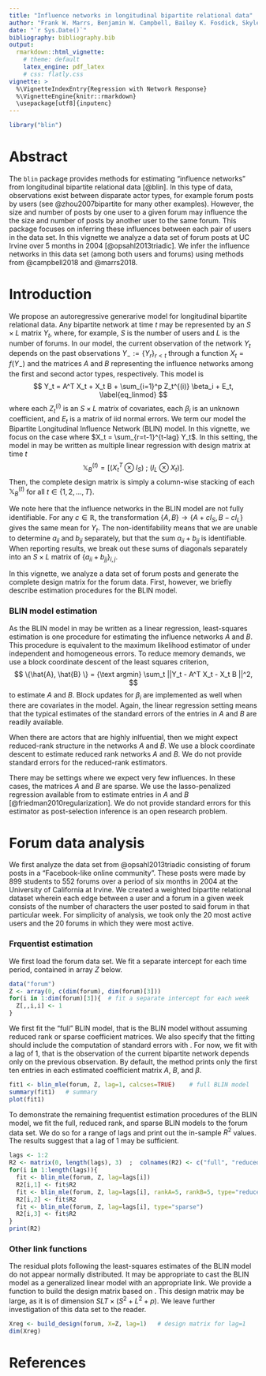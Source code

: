 ```yaml
---
title: "Influence networks in longitudinal bipartite relational data"
author: "Frank W. Marrs, Benjamin W. Campbell, Bailey K. Fosdick, Skyler J. Cranmer, and Tobias B&ouml;hmelt"
date: "`r Sys.Date()`"
bibliography: bibliography.bib
output: 
  rmarkdown::html_vignette:
    # theme: default
    latex_engine: pdf_latex
    # css: flatly.css
vignette: >
  %\VignetteIndexEntry{Regression with Network Response}
  %\VignetteEngine{knitr::rmarkdown}
  \usepackage[utf8]{inputenc}
---
```




```r
library("blin")
```


# Abstract
The `blin` package provides methods for estimating "influence networks" from longitudinal bipartite relational data [@blin]. In this type of data, observations exist between disparate actor types, for example forum posts by users (see @zhou2007bipartite for many other examples). However, the size and number of posts by one user to a given forum may influence the the size and number of posts by another user to the same forum. This package focuses on inferring these influences between each pair of users in the data set. In this vignette we analyze a data set of forum posts at UC Irvine over 5 months in 2004 [@opsahl2013triadic]. We infer the influence networks in this data set (among both users and forums) using methods from @campbell2018 and @marrs2018. 


# Introduction
We propose an autoregressive generarive model for longitudinal bipartite relational data. Any bipartite network at time $t$ may be represented by an $S \times L$ matrix $Y_t$, where, for example, $S$ is the number of users and $L$ is the number of forums. In our model, the current observation of the network $Y_t$ depends on the past observations $Y_{-} := \{Y_r \}_{r<t}$ through a function $X_t = f(Y_{-})$ and the matrices $A$ and $B$ representing the influence networks among the first and second actor types, respectively. This model is
$$
Y_t = A^T X_t + X_t B + \sum_{i=1}^p Z_t^{(i)} \beta_i + E_t, \label{eq_linmod}
$$
where each $Z_t^{(i)}$ is an $S \times L$ matrix of covariates, each $\beta_i$ is an unknown coefficient, and $E_t$ is a matrix of iid normal errors. We term our model the Bipartite Longitudinal Influence Network (BLIN) model. In this vignette, we focus on the case where $X_t = \sum_{r=t-1}^{t-lag} Y_t$. In this setting, the model in \label{eq_linmod} may be written as multiple linear regression with design matrix at time $t$
$$
\mathbb{X}_B^{(t)} = [(X_{t}^T \otimes I_S) \ ; \ (I_L \otimes X_{t}) ]. \label{eq_design}
$$
Then, the complete design matrix is simply a column-wise stacking of each $\mathbb{X}_B^{(t)}$ for all $t \in \{1,2,\ldots,T \}$.

We note here that the influence networks in the BLIN model are not fully identifiable. For any $c \in \mathbb{R}$, the transformation $\{ A, B\} \rightarrow \{A + c I_S, B - c I_L \}$ gives the same mean for $Y_t$.
The non-identifability means that we are unable to determine $a_{ii}$ and $b_{jj}$ separately, but that the sum $a_{ii} + b_{jj}$ is identifiable. When reporting results, we break out these sums of diagonals separately into an $S \times L$ matrix of $\{a_{ii} + b_{jj} \}_{i,j}$.

In this vignette, we analyze a data set of forum posts and generate the complete design matrix for the forum data.
First, however, we briefly describe estimation procedures for the BLIN model. 

### BLIN model estimation
As the BLIN model in \eqref{eq_linmod} may be written as a linear regression, least-squares estimation is one procedure for estimating the influence networks $A$ and $B$. This procedure is equivalent to the maximum likelihood estimator of \eqref{eq_linmod} under independent and homogeneous errors. To reduce memory demands, we use a block coordinate descent of the least squares criterion,
$$
 \{\hat{A}, \hat{B} \} = {\text argmin} \sum_t ||Y_t - A^T X_t - X_t B ||^2,
$$
to estimate $A$ and $B$. Block updates for $\beta_i$ are implemented as well when there are covariates in the model. Again, the linear regression setting means that the typical estimates of the standard errors of the entries in $A$ and $B$ are readily available. 

When there are actors that are highly inlfuential, then we might expect reduced-rank structure in the networks $A$ and $B$. We use a block coordinate descent to estimate reduced rank networks $A$ and $B$. We do not provide standard errors for the reduced-rank estimators.

There may be settings where we expect very few influences. In these cases, the matrices $A$ and $B$ are sparse. We use the lasso-penalized regression available from \texttt{cv.glmnet(.)} to estimate entries in $A$ and $B$ [@friedman2010regularization]. We do not provide standard errors for this estimator as post-selection inference is an open research problem.


# Forum data analysis
We first analyze the data set from @opsahl2013triadic consisting of forum posts in a "Facebook-like online community". These posts were made by 899 students to 552 forums over a period of six months in 2004 at the University of California at Irvine. We created a weighted bipartite relational dataset wherein each edge between a user and a forum in a given week consists of the number of characters the user posted to said forum in that particular week. For simplicity of analysis, we took only the 20 most active users and the 20 forums in which they were most active. 

### Frquentist estimation
We first load the forum data set. We fit a separate intercept for each time period, contained in array $Z$ below.

```r
data("forum")
Z <- array(0, c(dim(forum), dim(forum)[3]))
for(i in 1:dim(forum)[3]){  # fit a separate intercept for each week
  Z[,,i,i] <- 1
}
```


We first fit the "full" BLIN model, that is the BLIN model without assuming reduced rank or sparse coefficient matrices. We also specify that the fitting should include the computation of standard errors with \texttt{calcses = TRUE}. For now, we fit with a lag of 1, that is the observation of the current bipartite network depends only on the previous observation. By default, the \texttt{summary(.)} method prints only the first ten entries in each estimated coefficient matrix $A$, $B$, and $\beta$. 

```r
fit1 <- blin_mle(forum, Z, lag=1, calcses=TRUE)    # full BLIN model 
summary(fit1)   # summary
plot(fit1)
```


To demonstrate the remaining frequentist estimation procedures of the BLIN model, we fit the full, reduced rank, and sparse BLIN models to the forum data set. We do so for a range of lags and print out the in-sample $R^2$ values. The results suggest that a lag of $1$ may be sufficient. 
```r
lags <- 1:2
R2 <- matrix(0, length(lags), 3)  ;  colnames(R2) <- c("full", "reduced_rank", "sparse")
for(i in 1:length(lags)){
  fit <- blin_mle(forum, Z, lag=lags[i])
  R2[i,1] <- fit$R2
  fit <- blin_mle(forum, Z, lag=lags[i], rankA=5, rankB=5, type="reduced_rank")
  R2[i,2] <- fit$R2
  fit <- blin_mle(forum, Z, lag=lags[i], type="sparse")
  R2[i,3] <- fit$R2
}
print(R2)
```

### Other link functions
The residual plots following the least-squares estimates of the BLIN model do not appear normally distributed. It may be appropriate to cast the BLIN model as a generalized linear model with an appropriate link. We provide a function to build the design matrix based on \eqref{eq_design}. This design matrix may be large, as it is of dimension $SLT \times (S^2 + L^2 + p)$. We leave further investigation of this data set to the reader.
```r
Xreg <- build_design(forum, X=Z, lag=1)   # design matrix for lag=1
dim(Xreg)
```



# References



<!-- # Network plots -->
<!-- We plot the 40 largest entries in the user network. -->
<!-- ```{r, echo=TRUE, fig.show='hold'} -->
<!-- set.seed(1) -->

<!-- users <- sapply(rownames(forum), function(z) strsplit(z, "_")[[1]][1]) -->
<!-- Aplot <- fit1$A -->
<!-- diag(Aplot) <- NA -->
<!-- threshold <- sort(c(Aplot), decreasing=TRUE, na.last=TRUE)[40] -->
<!-- library(igraph) -->
<!-- i1 <- which(Aplot > threshold, arr.ind=TRUE) -->
<!-- Anet <- cbind(users[i1[,1]], users[i1[,2]], Aplot[i1]) -->
<!-- net <- graph.data.frame(d=Anet, directed = TRUE, vertices=NULL) -->
<!-- plot(net, edge.arrow.size=.4, vertex.color="#FC8D62", vertex.size=20) -->
<!-- ``` -->